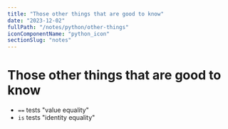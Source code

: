 ```yaml
---
title: "Those other things that are good to know"
date: "2023-12-02"
fullPath: "/notes/python/other-things"
iconComponentName: "python_icon"
sectionSlug: "notes"
---
```


# Those other things that are good to know

- `==` tests "value equality"
- `is` tests "identity equality"

